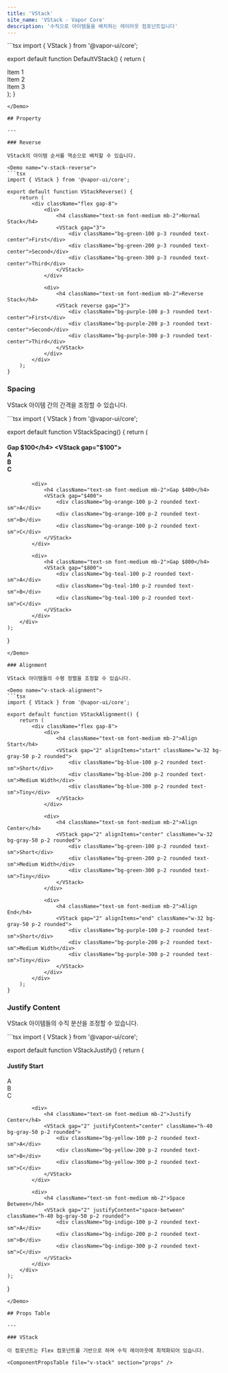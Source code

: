 ```yaml
---
title: 'VStack'
site_name: 'VStack - Vapor Core'
description: '수직으로 아이템들을 배치하는 레이아웃 컴포넌트입니다'
---
```


<Demo name="default-v-stack">
```tsx
import { VStack } from '@vapor-ui/core';

export default function DefaultVStack() {
    return (
        <VStack gap="4">
            <div className="bg-blue-100 p-4 rounded">Item 1</div>
            <div className="bg-blue-100 p-4 rounded">Item 2</div>
            <div className="bg-blue-100 p-4 rounded">Item 3</div>
        </VStack>
    );
}
```
</Demo>

## Property

---

### Reverse

VStack의 아이템 순서를 역순으로 배치할 수 있습니다.

<Demo name="v-stack-reverse">
```tsx
import { VStack } from '@vapor-ui/core';

export default function VStackReverse() {
    return (
        <div className="flex gap-8">
            <div>
                <h4 className="text-sm font-medium mb-2">Normal Stack</h4>
                <VStack gap="3">
                    <div className="bg-green-100 p-3 rounded text-center">First</div>
                    <div className="bg-green-200 p-3 rounded text-center">Second</div>
                    <div className="bg-green-300 p-3 rounded text-center">Third</div>
                </VStack>
            </div>
            
            <div>
                <h4 className="text-sm font-medium mb-2">Reverse Stack</h4>
                <VStack reverse gap="3">
                    <div className="bg-purple-100 p-3 rounded text-center">First</div>
                    <div className="bg-purple-200 p-3 rounded text-center">Second</div>
                    <div className="bg-purple-300 p-3 rounded text-center">Third</div>
                </VStack>
            </div>
        </div>
    );
}
```
</Demo>

### Spacing

VStack 아이템 간의 간격을 조정할 수 있습니다.

<Demo name="v-stack-spacing">
```tsx
import { VStack } from '@vapor-ui/core';

export default function VStackSpacing() {
    return (
        <div className="flex gap-8">
            <div>
                <h4 className="text-sm font-medium mb-2">Gap $100</h4>
                <VStack gap="$100">
                    <div className="bg-red-100 p-2 rounded text-sm">A</div>
                    <div className="bg-red-100 p-2 rounded text-sm">B</div>
                    <div className="bg-red-100 p-2 rounded text-sm">C</div>
                </VStack>
            </div>
            
            <div>
                <h4 className="text-sm font-medium mb-2">Gap $400</h4>
                <VStack gap="$400">
                    <div className="bg-orange-100 p-2 rounded text-sm">A</div>
                    <div className="bg-orange-100 p-2 rounded text-sm">B</div>
                    <div className="bg-orange-100 p-2 rounded text-sm">C</div>
                </VStack>
            </div>
            
            <div>
                <h4 className="text-sm font-medium mb-2">Gap $800</h4>
                <VStack gap="$800">
                    <div className="bg-teal-100 p-2 rounded text-sm">A</div>
                    <div className="bg-teal-100 p-2 rounded text-sm">B</div>
                    <div className="bg-teal-100 p-2 rounded text-sm">C</div>
                </VStack>
            </div>
        </div>
    );
}
```
</Demo>

### Alignment

VStack 아이템들의 수평 정렬을 조정할 수 있습니다.

<Demo name="v-stack-alignment">
```tsx
import { VStack } from '@vapor-ui/core';

export default function VStackAlignment() {
    return (
        <div className="flex gap-8">
            <div>
                <h4 className="text-sm font-medium mb-2">Align Start</h4>
                <VStack gap="2" alignItems="start" className="w-32 bg-gray-50 p-2 rounded">
                    <div className="bg-blue-100 p-2 rounded text-sm">Short</div>
                    <div className="bg-blue-200 p-2 rounded text-sm">Medium Width</div>
                    <div className="bg-blue-300 p-2 rounded text-sm">Tiny</div>
                </VStack>
            </div>
            
            <div>
                <h4 className="text-sm font-medium mb-2">Align Center</h4>
                <VStack gap="2" alignItems="center" className="w-32 bg-gray-50 p-2 rounded">
                    <div className="bg-green-100 p-2 rounded text-sm">Short</div>
                    <div className="bg-green-200 p-2 rounded text-sm">Medium Width</div>
                    <div className="bg-green-300 p-2 rounded text-sm">Tiny</div>
                </VStack>
            </div>
            
            <div>
                <h4 className="text-sm font-medium mb-2">Align End</h4>
                <VStack gap="2" alignItems="end" className="w-32 bg-gray-50 p-2 rounded">
                    <div className="bg-purple-100 p-2 rounded text-sm">Short</div>
                    <div className="bg-purple-200 p-2 rounded text-sm">Medium Width</div>
                    <div className="bg-purple-300 p-2 rounded text-sm">Tiny</div>
                </VStack>
            </div>
        </div>
    );
}
```
</Demo>

### Justify Content

VStack 아이템들의 수직 분산을 조정할 수 있습니다.

<Demo name="v-stack-justify">
```tsx
import { VStack } from '@vapor-ui/core';

export default function VStackJustify() {
    return (
        <div className="flex gap-8">
            <div>
                <h4 className="text-sm font-medium mb-2">Justify Start</h4>
                <VStack gap="2" justifyContent="flex-start" className="h-40 bg-gray-50 p-2 rounded">
                    <div className="bg-red-100 p-2 rounded text-sm">A</div>
                    <div className="bg-red-200 p-2 rounded text-sm">B</div>
                    <div className="bg-red-300 p-2 rounded text-sm">C</div>
                </VStack>
            </div>
            
            <div>
                <h4 className="text-sm font-medium mb-2">Justify Center</h4>
                <VStack gap="2" justifyContent="center" className="h-40 bg-gray-50 p-2 rounded">
                    <div className="bg-yellow-100 p-2 rounded text-sm">A</div>
                    <div className="bg-yellow-200 p-2 rounded text-sm">B</div>
                    <div className="bg-yellow-300 p-2 rounded text-sm">C</div>
                </VStack>
            </div>
            
            <div>
                <h4 className="text-sm font-medium mb-2">Space Between</h4>
                <VStack gap="2" justifyContent="space-between" className="h-40 bg-gray-50 p-2 rounded">
                    <div className="bg-indigo-100 p-2 rounded text-sm">A</div>
                    <div className="bg-indigo-200 p-2 rounded text-sm">B</div>
                    <div className="bg-indigo-300 p-2 rounded text-sm">C</div>
                </VStack>
            </div>
        </div>
    );
}
```
</Demo>

## Props Table

---

### VStack

이 컴포넌트는 Flex 컴포넌트를 기반으로 하며 수직 레이아웃에 최적화되어 있습니다.

<ComponentPropsTable file="v-stack" section="props" />
